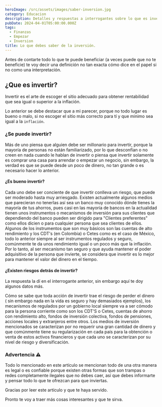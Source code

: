 ```yaml
---
heroImage: /src/assets/images/saber-inversion.jpg
category: Educacion
description: Detalles y respuestas a interrogantes sobre lo que es invertir.
pubDate: 2024-04-01T05:00:00.000Z
tags:
  - Finanzas
  - Empezar
  - Inversion
title: Lo que debes saber de la inversión.
---
```


Antes de contarte todo lo que te puede beneficiar (a veces puede que no te beneficie) te voy decir una definición
no tan exacta cómo dice en el papel si no como una interpretación.

## ¿Que es invertir?

Invertir es el arte de escoger el sitio adecuado para obtener rentabilidad que sea igual o superior a la inflación.

Lo anterior se debe destacar que a mi parecer, porque no todo lugar es bueno o malo, si no escoger el sitio más correcto para tí
y que minimo sea igual a la `inflación`.

### ¿Se puede invertir?

Más de uno piensa que alguien debe ser millonario para invertir, porque la mayoría de personas no están familiarizado,
por lo que desconfían o no creen en nada cuando le hablan de invertir o piensa que invertir solamente es comprar
una casa para arrendar o empezar un negocio, sin embargo, la verdad es que se puede desde un poco de dinero, no
tan grande o es necesario hacer lo anterior.

#### ¿Es bueno invertir?

Cada uno debe ser conciente de que invertir conlleva un riesgo, que puede ser moderado hasta muy arriesgado.
Existen actualmente algunos medios que parecieran no tenerlas así sea un banco muy conocido dónde tienes la mayoría
de tus ahorros, pues casi en las mayoría de bancos en la actualidad tienen unos instrumentos o mecanismos de
inversión para sus clientes que dependiendo del banco pueden ser dirigido para "Clientes preferentes" como ellos
dicien o para cualquier persona que sea clientes de ellos. Algunos de los instrumentos que son muy básicos son las
cuentas de alto rendimiento y los CDT's (en Colombia) o Cetes como es el caso de México, todo lo anterior siempre
al ser instrumentos regulados y seguro, comúnmente te da unos rendimiento igual o un poco más que la inflación.
Por lo tanto, al ser mecanismo tan seguro y que ayuda mantener el poder adquisitivo de la persona que invierte,
se considera que invertir es lo mejor para mantener el valor del dinero en el tiempo.

#### ¿Existen riesgos detrás de invertir?

La respuesta la dí en el interrogante anterior, sin embargo aquí te doy algunos datos más.

Cómo se sabe que toda acción de invertir trae el riesgo de perder el dinero ( sin embargo nada en la vida es seguro
y hay demasiados ejemplos), los mecanismos de regulados por un gobierno local siempre va a ser cómodo para la
persona corriente como son los CDT'S o Cetes, cuentas de ahorro con rendimiento alto, fondos de inversión colectiva,
fondos de pensiones, acciones locales y extranjeros entre otros. Los medios de inversión mencionados se caracterizan
por no requerir una gran cantidad de dinero y que comúnmente tiene su regularización en cada país para la
obtención o venta de estos activos financieros y que cada uno se caracterizan por su nivel de riesgo y
diversificación.

### Advertencia ⚠️

Todo lo mencionado en este artículo se mencionan todo de una otra manera es legal o es
confiable porque existen otras formas que son trampas o redes completamente ilegales que no debes caer, así que debes
informarte y pensar todo lo que te ofrezcan para que inviertas.

Gracias por leer este artículo y que te haya servido.

Pronto te voy a traer más cosas interesantes y que te sirva.

